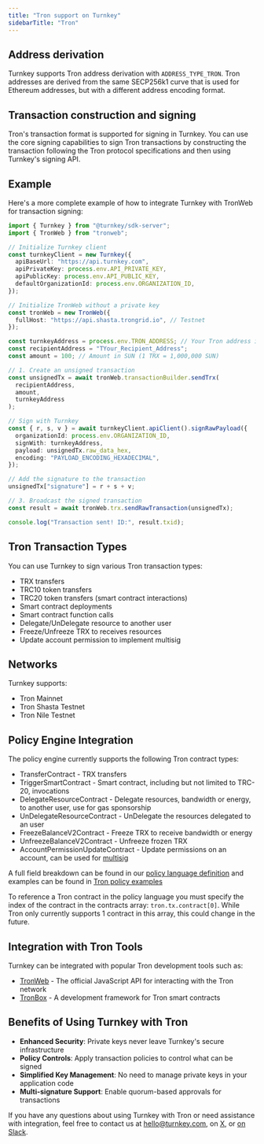 ```yaml
---
title: "Tron support on Turnkey"
sidebarTitle: "Tron"
---
```


## Address derivation

Turnkey supports Tron address derivation with `ADDRESS_TYPE_TRON`. Tron addresses are derived from the same SECP256k1 curve that is used for Ethereum addresses, but with a different address encoding format.

## Transaction construction and signing

Tron's transaction format is supported for signing in Turnkey. You can use the core signing capabilities to sign Tron transactions by constructing the transaction following the Tron protocol specifications and then using Turnkey's signing API.

## Example

Here's a more complete example of how to integrate Turnkey with TronWeb for transaction signing:

```typescript [expandable]
import { Turnkey } from "@turnkey/sdk-server";
import { TronWeb } from "tronweb";

// Initialize Turnkey client
const turnkeyClient = new Turnkey({
  apiBaseUrl: "https://api.turnkey.com",
  apiPrivateKey: process.env.API_PRIVATE_KEY,
  apiPublicKey: process.env.API_PUBLIC_KEY,
  defaultOrganizationId: process.env.ORGANIZATION_ID,
});

// Initialize TronWeb without a private key
const tronWeb = new TronWeb({
  fullHost: "https://api.shasta.trongrid.io", // Testnet
});

const turnkeyAddress = process.env.TRON_ADDRESS; // Your Tron address in Turnkey
const recipientAddress = "TYour_Recipient_Address";
const amount = 100; // Amount in SUN (1 TRX = 1,000,000 SUN)

// 1. Create an unsigned transaction
const unsignedTx = await tronWeb.transactionBuilder.sendTrx(
  recipientAddress,
  amount,
  turnkeyAddress
);

// Sign with Turnkey
const { r, s, v } = await turnkeyClient.apiClient().signRawPayload({
  organizationId: process.env.ORGANIZATION_ID,
  signWith: turnkeyAddress,
  payload: unsignedTx.raw_data_hex,
  encoding: "PAYLOAD_ENCODING_HEXADECIMAL",
});

// Add the signature to the transaction
unsignedTx["signature"] = r + s + v;

// 3. Broadcast the signed transaction
const result = await tronWeb.trx.sendRawTransaction(unsignedTx);

console.log("Transaction sent! ID:", result.txid);
```

## Tron Transaction Types

You can use Turnkey to sign various Tron transaction types:

- TRX transfers
- TRC10 token transfers
- TRC20 token transfers (smart contract interactions)
- Smart contract deployments
- Smart contract function calls
- Delegate/UnDelegate resource to another user
- Freeze/Unfreeze TRX to receives resources
- Update account permission to implement multisig

## Networks

Turnkey supports:

- Tron Mainnet
- Tron Shasta Testnet
- Tron Nile Testnet

## Policy Engine Integration

The policy engine currently supports the following Tron contract types:

- TransferContract - TRX transfers
- TriggerSmartContract - Smart contract, including but not limited to TRC-20, invocations
- DelegateResourceContract - Delegate resources, bandwidth or energy, to another user, use for gas sponsorship
- UnDelegateResourceContract - UnDelegate the resources delegated to an user
- FreezeBalanceV2Contract - Freeze TRX to receive bandwidth or energy
- UnfreezeBalanceV2Contract - Unfreeze frozen TRX
- AccountPermissionUpdateContract - Update permissions on an account, can be used for [multisig](https://developers.tron.network/docs/multi-signature)

A full field breakdown can be found in our [policy language definition](/concepts/policies/language) and examples can be found in [Tron policy examples](/concepts/policies/examples#tron)

To reference a Tron contract in the policy language you must specify the index of the contract in the contracts array: `tron.tx.contract[0]`. While Tron only currently supports 1 contract in this array, this could change in the future.

## Integration with Tron Tools

Turnkey can be integrated with popular Tron development tools such as:

- [TronWeb](https://github.com/tronprotocol/tronweb) - The official JavaScript API for interacting with the Tron network
- [TronBox](https://github.com/tronprotocol/tronbox) - A development framework for Tron smart contracts

## Benefits of Using Turnkey with Tron

- **Enhanced Security**: Private keys never leave Turnkey's secure infrastructure
- **Policy Controls**: Apply transaction policies to control what can be signed
- **Simplified Key Management**: No need to manage private keys in your application code
- **Multi-signature Support**: Enable quorum-based approvals for transactions

If you have any questions about using Turnkey with Tron or need assistance with integration, feel free to contact us at [hello@turnkey.com](mailto:hello@turnkey.com), on [X](https://x.com/turnkeyhq/), or [on Slack](https://join.slack.com/t/clubturnkey/shared_invite/zt-3aemp2g38-zIh4V~3vNpbX5PsSmkKxcQ).
